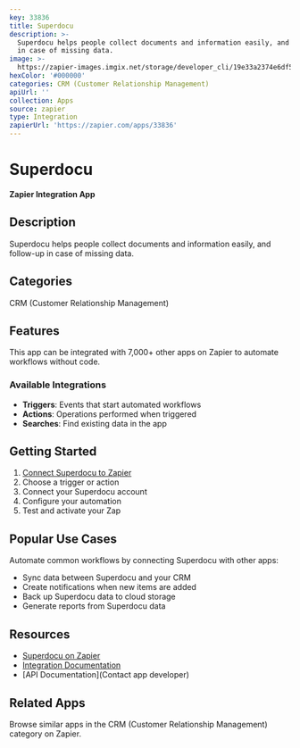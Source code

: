 ```yaml
---
key: 33836
title: Superdocu
description: >-
  Superdocu helps people collect documents and information easily, and follow-up
  in case of missing data.
image: >-
  https://zapier-images.imgix.net/storage/developer_cli/19e33a2374e6df51c50e08ff57d90d52.png?auto=format%2Ccompress&ixlib=python-3.0.0&q=50
hexColor: '#000000'
categories: CRM (Customer Relationship Management)
apiUrl: ''
collection: Apps
source: zapier
type: Integration
zapierUrl: 'https://zapier.com/apps/33836'
---
```

# Superdocu

**Zapier Integration App**

## Description

Superdocu helps people collect documents and information easily, and follow-up in case of missing data.

## Categories

CRM (Customer Relationship Management)

## Features

This app can be integrated with 7,000+ other apps on Zapier to automate workflows without code.

### Available Integrations

- **Triggers**: Events that start automated workflows
- **Actions**: Operations performed when triggered
- **Searches**: Find existing data in the app

## Getting Started

1. [Connect Superdocu to Zapier](https://zapier.com/apps/33836)
2. Choose a trigger or action
3. Connect your Superdocu account
4. Configure your automation
5. Test and activate your Zap

## Popular Use Cases

Automate common workflows by connecting Superdocu with other apps:

- Sync data between Superdocu and your CRM
- Create notifications when new items are added
- Back up Superdocu data to cloud storage
- Generate reports from Superdocu data

## Resources

- [Superdocu on Zapier](https://zapier.com/apps/33836)
- [Integration Documentation](https://zapier.com/apps/33836/integrations)
- [API Documentation](Contact app developer)

## Related Apps

Browse similar apps in the CRM (Customer Relationship Management) category on Zapier.
